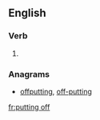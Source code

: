 ==English==

===Verb===
{{head|en|present participle}}

# {{present participle of|put off|lang=en|nocat=1}}

===Anagrams===
* [[offputting#English|offputting]], [[off-putting#English|off-putting]]

[[fr:putting off]]